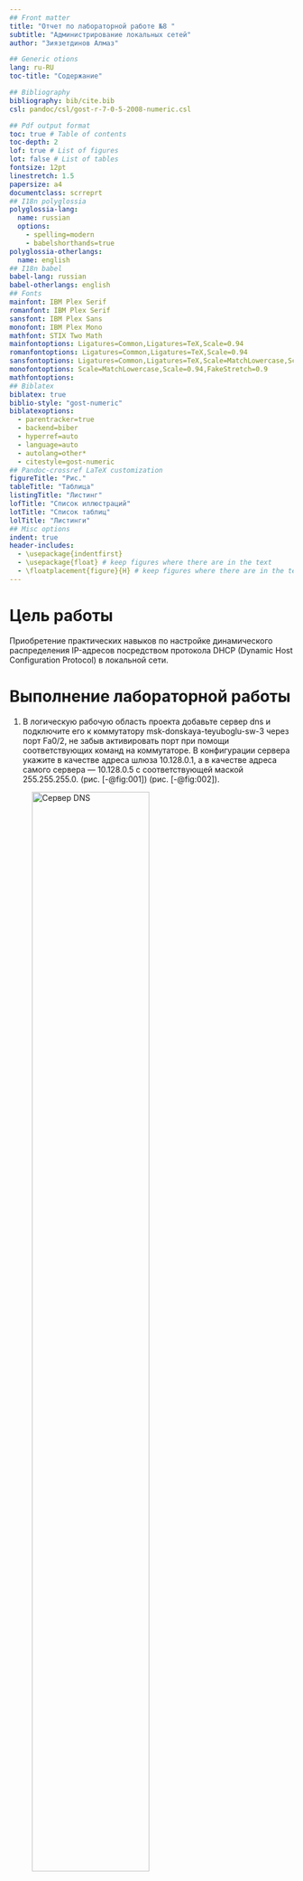 ```yaml
---
## Front matter
title: "Отчет по лабораторной работе №8 "
subtitle: "Администрирование локальных сетей"
author: "Зиязетдинов Алмаз"

## Generic otions
lang: ru-RU
toc-title: "Содержание"

## Bibliography
bibliography: bib/cite.bib
csl: pandoc/csl/gost-r-7-0-5-2008-numeric.csl

## Pdf output format
toc: true # Table of contents
toc-depth: 2
lof: true # List of figures
lot: false # List of tables
fontsize: 12pt
linestretch: 1.5
papersize: a4
documentclass: scrreprt
## I18n polyglossia
polyglossia-lang:
  name: russian
  options:
	- spelling=modern
	- babelshorthands=true
polyglossia-otherlangs:
  name: english
## I18n babel
babel-lang: russian
babel-otherlangs: english
## Fonts
mainfont: IBM Plex Serif
romanfont: IBM Plex Serif
sansfont: IBM Plex Sans
monofont: IBM Plex Mono
mathfont: STIX Two Math
mainfontoptions: Ligatures=Common,Ligatures=TeX,Scale=0.94
romanfontoptions: Ligatures=Common,Ligatures=TeX,Scale=0.94
sansfontoptions: Ligatures=Common,Ligatures=TeX,Scale=MatchLowercase,Scale=0.94
monofontoptions: Scale=MatchLowercase,Scale=0.94,FakeStretch=0.9
mathfontoptions:
## Biblatex
biblatex: true
biblio-style: "gost-numeric"
biblatexoptions:
  - parentracker=true
  - backend=biber
  - hyperref=auto
  - language=auto
  - autolang=other*
  - citestyle=gost-numeric
## Pandoc-crossref LaTeX customization
figureTitle: "Рис."
tableTitle: "Таблица"
listingTitle: "Листинг"
lofTitle: "Список иллюстраций"
lotTitle: "Список таблиц"
lolTitle: "Листинги"
## Misc options
indent: true
header-includes:
  - \usepackage{indentfirst}
  - \usepackage{float} # keep figures where there are in the text
  - \floatplacement{figure}{H} # keep figures where there are in the text
---
```


# Цель работы

Приобретение практических навыков по настройке динамического распределения IP-адресов посредством протокола DHCP (Dynamic Host Configuration Protocol) в локальной сети.

# Выполнение лабораторной работы

1.	В логическую рабочую область проекта добавьте сервер dns и подключите его к коммутатору msk-donskaya-teyuboglu-sw-3 через порт Fa0/2, не забыв активировать порт при помощи соответствующих команд на коммутаторе. В конфигурации сервера укажите в качестве адреса шлюза 10.128.0.1, а в качестве адреса самого сервера — 10.128.0.5 с соответствующей маской 255.255.255.0. (рис. [-@fig:001]) (рис. [-@fig:002]).

![Сервер DNS](image/01.png){#fig:001 width=70%}

![Конфигурация IP](image/02.png){#fig:002 width=70%}

2. Настройте сервис DNS:  (рис. [-@fig:003]).

![Настройка сервиса DNS](image/03.png){#fig:003 width=70%}

3. Настройте DHCP-сервис на маршрутизаторе, используя приведённые ниже команды для каждой выделенной сети: укажите IP-адрес DNS-сервера, затем перейдите к настройке DHCP; задайте название конфигурируемому диапазону адресов (пулу адресов), укажите адрес сети, а также адреса шлюза и DNS-сервера; задайте пулы адресов, исключаемых из динамического распределения. (рис. [-@fig:004]) (рис. [-@fig:005]).

![Настройка DHCP на маршрутизаторе](image/04.png){#fig:004 width=70%}

![Настройка DHCP на маршрутизаторе](image/05.png){#fig:005 width=70%}







# Конфигурация маршрутизатора



!
ip dhcp excluded-address 10.128.3.1 10.128.3.29
ip dhcp excluded-address 10.128.3.200 10.128.3.254
ip dhcp excluded-address 10.128.4.1 10.128.4.29
ip dhcp excluded-address 10.128.4.200 10.128.4.254
ip dhcp excluded-address 10.128.5.1 10.128.5.29
ip dhcp excluded-address 10.128.5.200 10.128.5.254
ip dhcp excluded-address 10.128.6.1 10.128.6.29
ip dhcp excluded-address 10.128.6.200 10.128.6.254
!
ip dhcp pool dk
network 10.128.3.0 255.255.255.0
default-router 10.128.3.1
dns-server 10.128.0.5
ip dhcp pool departments
network 10.128.4.0 255.255.255.0
default-router 10.128.4.1
dns-server 10.128.0.5
ip dhcp pool adm
network 10.128.5.0 255.255.255.0
default-router 10.128.5.1
dns-server 10.128.0.5
ip dhcp pool other
network 10.128.6.0 255.255.255.0
default-router 10.128.6.1
dns-server 10.128.0.5
!
!
!
ip cef
no ipv6 cef
!
!

!
!
!
!
!
!
!
!
!
ip ssh version 1
ip domain-name donskaya.rudn.edu
ip name-server 10.128.0.5
!
!
spanning-tree mode pvst
!
!
!
!
!
!
interface FastEthernet0/0
no ip address
duplex auto
speed auto
!
interface FastEthernet0/0.2
description managment
encapsulation dot1Q 2
ip address 10.128.1.1 255.255.255.0
!
interface FastEthernet0/0.3
description servers
encapsulation dot1Q 3
ip address 10.128.0.1 255.255.255.0
!
interface FastEthernet0/0.101
description dk
encapsulation dot1Q 101
ip address 10.128.3.1 255.255.255.0
!
interface FastEthernet0/0.102
description departaments
encapsulation dot1Q 102
ip address 10.128.4.1 255.255.255.0
!
interface FastEthernet0/0.103
description adm
encapsulation dot1Q 103
ip address 10.128.5.1 255.255.255.0
!
interface FastEthernet0/0.104
description other
encapsulation dot1Q 104
ip address 10.128.6.1 255.255.255.0
!
interface FastEthernet0/1
no ip address
duplex auto
speed auto
shutdown
!
interface Vlan1
no ip address
shutdown
!
ip classless
!
ip flow-export version 9
!
!
!
!
!
!
!
line con 0
password 7 0822455D0A16
login
!
line aux 0
!
line vty 0 4
password 7 0822455D0A16
login
transport input ssh
!
!
!
end


# Выводы

Изучили работу протокола DHCP и его настройку на маршрутизаторах Cisco.

# Ответы на впоросы

1.	За что отвечает протокол DHCP? 
DHCP (англ. Dynamic Host Configuration Protocol — протокол динамической настройки узла) — сетевой протокол, позволяющий компьютерам автоматически получать IP-адрес и другие параметры, необходимые для работы в сети TCP/IP.

2.	Какие типы DHCP-сообщений передаются по сети? 
1) DHCPDISCOVER — клиент шлет широковещательный пакет DHCPDISCOVER, пытаясь найти сервер DHCP в сети, в случаях, когда сервер DHCP не нашелся в той же подсети, что и  клиент, нужно настраивать на сетевых устройствах (маршрутизаторах) DHCP Relay Agent, в целях передачи пакета DHCPDISCOVER на сервер DHCP.
2) DHCPOFFER — сервер DHCP шлет широковещательный пакет DHCPOFFER для клиента, который включает предложение использовать уникальный IP адрес.
3) DHCPREQUEST — клиент шлет широковещательный пакет DHCPREQUEST на сервер DHCP с ответом, и «просит» у сервера выдать в аренду предложенный уникальный адрес.
4) DHCPACK — сервер DHCP шлет клиенту широковещательный пакет DHCPACK, в этот пакете сервером утверждается запрос клиента на использование IP-адреса, а также сообщаются и другие детали, такие, как сервера DNS, шлюз по умолчанию, и т.д. Если сервер не может предоставить запрашиваемый адрес или по каким-то причинам адрес недействителен, сервер посылает пакет  DHCPNACK.

3.	Какие параметры могут быть переданы в сообщениях DHCP? 

| Поле | Длина (байты) | Описание |
|:-----|:-------------:|---------:|
| op | 1 |	Тип сообщения |
| htype |	1 |	Тип адреса аппаратной части |
| hlen | 1 |Длина адреса аппаратной части |
| hops | 1 |Используемое количество агентов ретрансляции. Клиенты устанавливают значение на 0. |
| xid |	4 |	ID  (уникальный идентификационный номер) транзакции используемой клиентом и серверов во время сессии |
| secs | 2 |	Прошедшее время (в секундах) с момента запроса клиентом начала процесса |
| flags |	2 |Значение флагов |
| ciaddr | 4 |	IP-адрес клиента (если имелся ранее). |
| yiaddr | 4 | IP-адрес, предложенный сервером клиенту |
| siaddr | 4 |	IP-адрес сервера |
| giaddr | 4 |	IP-адрес relay-агента (агента ретрансляции) |
| chaddr | 16 |	Адрес аппаратной части клиента (в основном MAC). |
| sname |	64 |	Имя сервера. |
| file | 128 |	Название загрузочного файла. |
| options |	изменяемая |	Дополнительные опции |

4.	Что такое DNS? 
DNS (англ. Domain Name System — система доменных имён) — компьютерная распределённая система для получения информации о доменах. Чаще всего используется для получения IP-адреса по имени хоста (компьютера или устройства), получения информации о маршрутизации почты, обслуживающих узлах для протоколов в домене

5.	Какие типы записи описания ресурсов есть в DNS и для чего они используются?

•	Запись A (address record) или запись адреса связывает имя хоста с адресом протокола IPv4. Например, запрос A-записи на имя referrals.icann.org вернёт его IPv4-адрес — 192.0.34.164.

•	Запись AAAA (IPv6 address record) связывает имя хоста с адресом протокола IPv6. Например, запрос AAAA-записи на имя K.ROOT-SERVERS.NET вернёт его IPv6-адрес — 2001:7fd::1.

•	Запись CNAME (canonical name record) или каноническая запись имени (псевдоним) используется для перенаправления на другое имя.

•	Запись MX (mail exchange) или почтовый обменник указывает сервер(ы) обмена почтой для данного домена

•	Запись NS (name server) указывает на DNS-сервер для данного домена.

•	Запись PTR (pointer[5][6]) обратная DNS-запись или запись указателя связывает IP-адрес хоста с его каноническим именем. Запрос в домене in-addr.arpa на IP-адрес хоста в reverse-форме вернёт имя (FQDN) данного хоста (см. Обратный DNS-запрос). Например (на момент написания), для IP-адреса 192.0.34.164 запрос записи PTR 164.34.0.192.in-addr.arpa вернёт его каноническое имя referrals.icann.org. В целях уменьшения объёма нежелательной корреспонденции (спама) многие серверы-получатели электронной почты могут проверять наличие PTR-записи для хоста, с которого происходит отправка. В этом случае PTR-запись для IP-адреса должна соответствовать имени отправляющего почтового сервера, которым он представляется в процессе SMTP-сессии.

•	Запись SOA (Start of Authority) или начальная запись зоны указывает, на каком сервере хранится эталонная информация о данном домене, содержит контактную информацию лица, ответственного за данную зону, тайминги (параметры времени) кеширования зонной информации и взаимодействия DNS-серверов.

•	SRV-запись (server selection) указывает на серверы для сервисов, используется, в частности, для Jabber и Active Directory.
